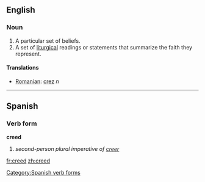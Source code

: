 ==English==

===Noun===
#A particular set of beliefs.
#A set of [[liturgical]] readings or statements that summarize the faith they represent.
====Translations====
*[[Romanian]]: [[crez]] ''n''

----

==Spanish==
===Verb form===
'''creed'''

# ''second-person plural imperative of [[creer]]''
[[Category:Spanish verb forms]]

[[fr:creed]]
[[zh:creed]]